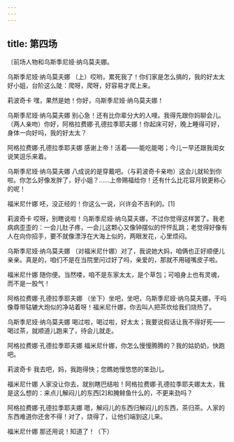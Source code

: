 ```yaml
---
---
---
```

title: 第四场
---




〔前场人物和乌斯季尼娅·纳乌莫夫娜。





乌斯季尼娅·纳乌莫夫娜 （上）哎哟，累死我了！你们家是怎么搞的，我的好太太好小姐，台阶这么陡：爬呀，爬呀，好容易才爬上来。

莉波奇卡 嘿，果然是她！你好，乌斯季尼娅·纳乌莫夫娜！

乌斯季尼娅·纳乌莫夫娜 别心急！还有比你辈分大的人哩。我得先跟你妈聊会儿。（两人亲吻）你好，阿格拉费娜·孔德拉季耶夫娜！你起床可好，晚上睡得可好，身体一向好吗，我的好太太？

阿格拉费娜·孔德拉季耶夫娜 感谢上帝！活着——能吃能喝；今儿一早还跟我闺女说笑逗乐来着。

乌斯季尼娅·纳乌莫夫娜 八成说的是穿戴吧。（与莉波奇卡亲吻）这会儿就轮到你啦。你怎么好像发胖了，好小姐？……上帝赐福给你！还有什么比花容月貌更称心的呢！

福米尼什娜 呸，没正经的！你这么一说，兴许会不吉利的。[1]

莉波奇卡 哎呀，别瞎说啦！乌斯季尼娅·纳乌莫夫娜，不过你觉得这样罢了。我老病病歪歪的：一会儿肚子疼，一会儿这颗心又像钟摆似的怦怦乱跳；老觉得好像有人在向你招手，要不就像漂浮在大海上似的，两眼发花，心里烦闷。

乌斯季尼娅·纳乌莫夫娜 （对福米尼什娜）对了，我说她大妈，咱俩也正好顺便儿亲亲。真是的，咱们不是在当院里问过好了吗，亲爱的，那就不用碰嘴皮子啦。

福米尼什娜 随你便。当然喽，咱不是东家太太，是个草包；可咱身上也有灵魂，而不是一股气！

阿格拉费娜·孔德拉季耶夫娜 （坐下）坐吧，坐吧，乌斯季尼娅·纳乌莫夫娜，干吗像尊带轱辘大炮似的净站着呀！福米尼什娜，你去叫人把茶炊给我们烧热了。

乌斯季尼娅·纳乌莫夫娜 喝过啦，喝过啦，好太太；我要说假话让我不得好死——喝过茶，就顺道儿跑来了，待会儿就走。

阿格拉费娜·孔德拉季耶夫娜 福米尼什娜，你怎么慢慢腾腾的？我的姑奶奶，快跑吧。

莉波奇卡 我去吧，妈，我跑得快；您瞧她慢悠悠的笨劲儿。

福米尼什娜 人家没让你去，就别瞎巴结啦！阿格拉费娜·孔德拉季耶夫娜太太，我是这么想的：来点儿解闷儿的东西[2]和腌鲱鱼什么的，不更来劲吗？

阿格拉费娜·孔德拉季耶夫娜 嗯，解闷儿的东西归解闷儿的东西，茶归茶。人家的东西难道你还舍不得！对了，烧得了，让他们端到这儿来。

福米尼什娜 那还用说！知道了！（下）
